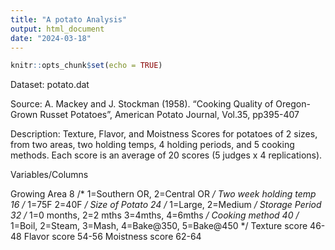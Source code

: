 ```yaml
---
title: "A potato Analysis"
output: html_document
date: "2024-03-18"
---
```


```r
knitr::opts_chunk$set(echo = TRUE)
```

Dataset:  potato.dat

Source: A. Mackey and J. Stockman (1958). "Cooking Quality of Oregon-Grown
Russet Potatoes", American Potato Journal, Vol.35, pp395-407

Description: Texture, Flavor, and Moistness Scores for potatoes
of 2 sizes, from two areas, two holding temps, 4 holding periods,
and 5 cooking methods. Each score is an average of 20 scores 
(5 judges x 4 replications).

Variables/Columns

Growing Area   8  /*  1=Southern OR,  2=Central OR  */
Two week holding temp   16   /* 1=75F   2=40F   */
Size of Potato    24   /* 1=Large, 2=Medium  */
Storage Period  32  /* 1=0 months, 2=2 mths 3=4mths,  4=6mths */
Cooking method  40 /* 1=Boil, 2=Steam, 3=Mash, 4=Bake@350, 5=Bake@450  */
Texture score  46-48
Flavor score   54-56
Moistness score  62-64
